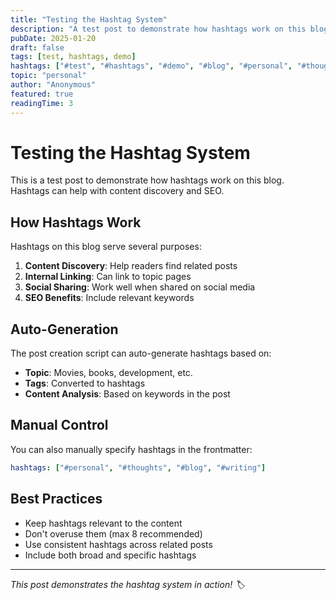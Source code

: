 ```yaml
---
title: "Testing the Hashtag System"
description: "A test post to demonstrate how hashtags work on this blog"
pubDate: 2025-01-20
draft: false
tags: [test, hashtags, demo]
hashtags: ["#test", "#hashtags", "#demo", "#blog", "#personal", "#thoughts"]
topic: "personal"
author: "Anonymous"
featured: true
readingTime: 3
---
```


# Testing the Hashtag System

This is a test post to demonstrate how hashtags work on this blog. Hashtags can help with content discovery and SEO.

## How Hashtags Work

Hashtags on this blog serve several purposes:

1. **Content Discovery**: Help readers find related posts
2. **Internal Linking**: Can link to topic pages
3. **Social Sharing**: Work well when shared on social media
4. **SEO Benefits**: Include relevant keywords

## Auto-Generation

The post creation script can auto-generate hashtags based on:
- **Topic**: Movies, books, development, etc.
- **Tags**: Converted to hashtags
- **Content Analysis**: Based on keywords in the post

## Manual Control

You can also manually specify hashtags in the frontmatter:

```yaml
hashtags: ["#personal", "#thoughts", "#blog", "#writing"]
```

## Best Practices

- Keep hashtags relevant to the content
- Don't overuse them (max 8 recommended)
- Use consistent hashtags across related posts
- Include both broad and specific hashtags

---

*This post demonstrates the hashtag system in action! 🏷️*
